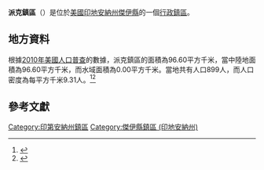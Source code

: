 {{noteTA
|G1=USState
|G2=地名
|G3=Unit
}}
{{Infobox settlement
|official_name            = 派克鎮區
|native_name = Pike Township
|settlement_type          = [[行政鎮區|行政鎮區]]
|image_skyline            = James Haines Farmhouse.jpg
|imagesize                = 250px
|image_map                = Map highlighting Pike Township, Jay County, Indiana.svg
|mapsize                  = 250px
|pushpin_map  =USA Indiana
|pushpin_label = 派克鎮區
|pushpin_label_position   = top
|pushpin_map_caption      = 派克鎮區在印地安納州的位置
|subdivision_type         = [[世界政區索引|國家]]
|subdivision_type1        = [[美国州份|州份]]
|subdivision_type2        = [[印地安納州行政区划|縣]]
|subdivision_name         = [[美国|美国]]
|subdivision_name1        = [[印地安納州|印地安納州]]
|subdivision_name2        = [[傑伊縣_(印地安納州)|傑伊縣]]
|elevation_ft             = 991
|elevation_m              = 302
|timezone                 = [[北美东部時區|北美东部時區]]
|area_total_km2           = 96.60
|area_land_km2            = 96.60
|area_water_km2           = 0.00
|area_total_sq_mi         = 
|area_land_sq_mi          = 
|area_water_sq_mi         = 
|population_as_of         = [[2010年美國人口普查|2010]]
|population_footnotes     = 
|population_total         = 899
|population_density_km2   = auto
|population_density_sq_mi = auto
|utc_offset               = -5
|coordinates              = {{coord|40|20|50|N|84|57|41|W|type:city_region:US-AL_source:GNS-enwiki|display=inline,title}}
| coor_pinpoint           = 
| coordinates_footnotes   = 
|timezone_DST             = EDT
|utc_offset_DST           = -4
|postal_code_type         = [[美國郵區編號|郵區編號]]
|postal_code              = 
|area_code                = {{link-en|电话区号317|Area code 317|317}}
|blank_name = [[地名信息系统|GNIS ID]]
|blank_info = 453734
}}
'''派克鎮區'''（{{lang-en|Pike Township}}）是位於[[美國|美國]][[印地安納州|印地安納州]][[傑伊縣_(印地安納州)|傑伊縣]]的一個[[行政鎮區|行政鎮區]]。

== 地方資料 ==
根據[[2010年美國人口普查|2010年美國人口普查]]的數據，派克鎮區的面積為96.60平方千米，當中陸地面積為96.60平方千米，而水域面積為0.00平方千米。當地共有人口899人，而人口密度為每平方千米9.31人。<ref name="GR8">{{cite web|url=http://factfinder2.census.gov|publisher=[[美国人口调查局|美国人口调查局]]|accessdate=2011-05-14|title=American FactFinder|archive-date=2013-09-11|archive-url=https://web.archive.org/web/20130911234518/http://factfinder2.census.gov/|dead-url=no}}</ref><ref>{{cite web|url=https://www.citypopulation.de/en/usa/illinois/admin/|title=USA: Illinois (Counties and Townships) - City Population|accessdate=2020-07-27|archive-date=2020-04-22|archive-url=https://web.archive.org/web/20200422090607/https://www.citypopulation.de/en/usa/illinois/admin/|dead-url=no}}</ref>

== 參考文獻 ==
{{reflist}}

{{傑伊縣 (印地安納州)}}

{{DEFAULTSORT:Pike Township}}
[[Category:印第安納州鎮區|Category:印第安納州鎮區]]
[[Category:傑伊縣鎮區_(印地安納州)|Category:傑伊縣鎮區 (印地安納州)]]

{{Indiana-geo-stub}}